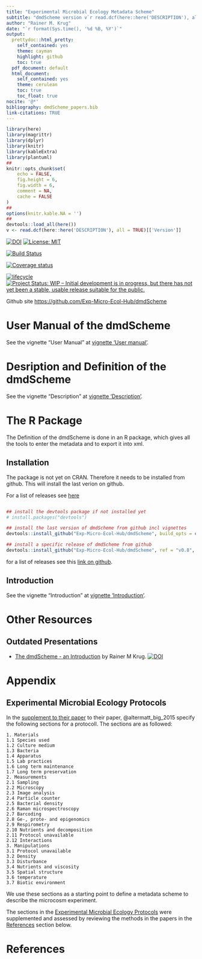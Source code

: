 ```yaml
---
title: "Experimental Microbial Ecology Metadata Scheme"
subtitle: "dmdScheme version v`r read.dcf(here::here('DESCRIPTION'), all = TRUE)[['Version']]`"
author: "Rainer M. Krug"
date: "`r format(Sys.time(), '%d %B, %Y')`"
output:
  prettydoc::html_pretty:
    self_contained: yes 
    theme: cayman
    highlight: github
    toc: true
  pdf_document: default
  html_document:
    self_contained: yes
    theme: cerulean
    toc: true
    toc_float: true
nocite: '@*'
bibliography: dmdScheme_papers.bib
link-citations: TRUE
---
```


```r
library(here)
library(magrittr)
library(dplyr)
library(knitr)
library(kableExtra)
library(plantuml)
##
knitr::opts_chunk$set(
	echo = FALSE,
	fig.height = 6,
	fig.width = 6,
	comment = NA,
	cache = FALSE
)
##
options(knitr.kable.NA = '')
##
devtools::load_all(here())
v <- read.dcf(here::here('DESCRIPTION'), all = TRUE)[['Version']]
```

[![DOI](https://zenodo.org/badge/156543918.svg)](https://zenodo.org/badge/latestdoi/156543918)
[![License: MIT](https://img.shields.io/badge/License-MIT-yellow.svg)](https://opensource.org/licenses/MIT)

[![Build Status](https://travis-ci.com/Exp-Micro-Ecol-Hub/dmdScheme.svg?branch=dev)](https://travis-ci.com/Exp-Micro-Ecol-Hub/dmdScheme)
<!-- [![AppVeyor build status](https://ci.appveyor.com/api/projects/status/github/Exp-Micro-Ecol-Hub/dmdScheme?branch=dev&svg=true)](https://ci.appveyor.com/project/Exp-Micro-Ecol-Hub/dmdScheme) -->

[![Coverage status](https://codecov.io/gh/Exp-Micro-Ecol-Hub/dmdScheme/branch/master/graph/badge.svg)](https://codecov.io/github/Exp-Micro-Ecol-Hub/dmdScheme?branch=dev)

[![lifecycle](https://img.shields.io/badge/lifecycle-maturing-orange.png)](https://www.tidyverse.org/lifecycle/#mturing)
[![Project Status: WIP – Initial development is in progress, but there has not yet been a stable, usable release suitable for the public.](https://www.repostatus.org/badges/latest/wip.svg)](https://www.repostatus.org/#wip)

Github site [https://github.com/Exp-Micro-Ecol-Hub/dmdScheme](https://github.com/Exp-Micro-Ecol-Hub/dmdScheme)

# User Manual of the dmdScheme
See the vignette "User Manual" at <a href="user_manual.html" target="_blank">vignette 'User manual'</a>.

# Desription and Definition of the dmdScheme
See the vignette "Description" at <a href="description_dmdScheme.html" target="_blank">vignette 'Description'</a>.

# The R Package
The Definition of the dmdScheme is done in an R package, which gives all the tools to enter the metadata and to export it into xml.

## Installation

The package is not yet on CRAN. Therefore it needs to be installed from github. This will install the last verion on github. 

For a list of releases see [here](https://github.com/Exp-Micro-Ecol-Hub/dmdScheme/releases)

```r

```

```r
## install the devtools package if not installed yet
# install.packages("devtools")

## install the last version of dmdScheme from github incl vignettes
devtools::install_github("Exp-Micro-Ecol-Hub/dmdScheme", build_opts = c("--no-resave-data"))

## install a specific release of dmdScheme from github
devtools::install_github("Exp-Micro-Ecol-Hub/dmdScheme", ref = "v0.8", build_opts = c("--no-resave-data"))
```

for a list of releases see this [link on github](https://github.com/Exp-Micro-Ecol-Hub/dmdScheme/tags).

## Introduction

See the vignette "Introduction" at <a href="r_package_introduction.html" target="_blank">vignette 'Introduction'</a>.

# Other Resources
## Outdated Presentations
* [The dmdScheme - an Introduction](https://rkrug.github.io/dmdScheme_Introduction/The_dmdScheme.html) by Rainer M Krug. [![DOI](https://zenodo.org/badge/DOI/10.5281/zenodo.2247069.svg)](https://doi.org/10.5281/zenodo.2247069)


# Appendix
## Experimental Microbial Ecology Protocols
In the  [supplement to their paper](https://emeh-protocols.readthedocs.io/en/latest/) to their paper, @altermatt_big_2015 specify the following sections for a protocoll. The sections are as followed:

```
1. Materials
1.1 Species used
1.2 Culture medium
1.3 Bacteria
1.4 Apparatus
1.5 Lab practices
1.6 Long term maintenance
1.7 Long term preservation
2. Measurements
2.1 Sampling
2.2 Microscopy
2.3 Image analysis
2.4 Particle counter
2.5 Bacterial density
2.6 Raman microspectroscopy
2.7 Barcoding
2.8 Ge-, prote- and epigenomics
2.9 Respirometry
2.10 Nutrients and decomposition
2.11 Protocol unavailable
2.12 Interactions
3. Manipulations
3.1 Protocol unavailable
3.2 Density
3.3 Disturbance
3.4 Nutrients and viscosity
3.5 Spatial structure
3.6 temperature
3.7 Biotic environment
```

We use these sections as a starting point to define a metadata scheme to describe the microcosm experiment. 

The sections in the [Experimental Microbial Ecology Protocols] were supplemented and assessed by reviewing the methods in the papers in the [References] section below.

# References


